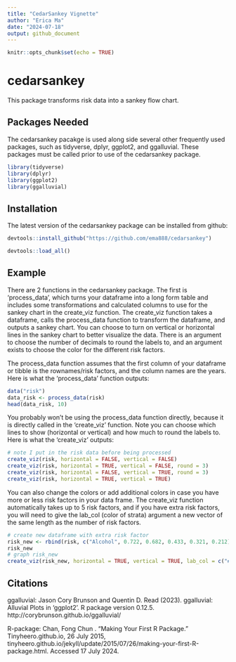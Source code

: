 ```yaml
---
title: "CedarSankey Vignette"
author: "Erica Ma"
date: "2024-07-18"
output: github_document
---
```


```r
knitr::opts_chunk$set(echo = TRUE)
```

# cedarsankey   

This package transforms risk data into a sankey flow chart.   

## Packages Needed  

The cedarsankey pacakge is used along side several other frequently used packages, such as tidyverse, dplyr, ggplot2, and ggalluvial. These packages must be called prior to use of the cedarsankey package. 

```r
library(tidyverse)
library(dplyr)
library(ggplot2)
library(ggalluvial)
```

## Installation   

The latest version of the cedarsankey package can be installed from github: 
```r
devtools::install_github("https://github.com/ema888/cedarsankey")
```

```r
devtools::load_all()
```

## Example   

There are 2 functions in the cedarsankey package. The first is 'process_data', which turns your dataframe into a long form table and includes some transformations and calculated columns to use for the sankey chart in the create_viz function. The create_viz function takes a dataframe, calls the process_data function to transform the dataframe, and outputs a sankey chart. You can choose to turn on vertical or horizontal lines in the sankey chart to better visualize the data. There is an argument to choose the number of decimals to round the labels to, and an argument exists to choose the color for the different risk factors.   

The process_data function assumes that the first column of your dataframe or tibble is the rownames/risk factors, and the column names are the years. Here is what the 'process_data' function outputs: 

```r
data("risk")
data_risk <- process_data(risk)
head(data_risk, 10)
```

You probably won't be using the process_data function directly, because it is directly called in the 'create_viz' function. Note you can choose which lines to show (horizontal or vertical) and how much to round the labels to. Here is what the 'create_viz' outputs: 

```r
# note I put in the risk data before being processed
create_viz(risk, horizontal = FALSE, vertical = FALSE)
create_viz(risk, horizontal = TRUE, vertical = FALSE, round = 3)
create_viz(risk, horizontal = FALSE, vertical = TRUE, round = 3)
create_viz(risk, horizontal = TRUE, vertical = TRUE)
```
    
You can also change the colors or add additional colors in case you have more or less risk factors in your data frame. The create_viz function automatically takes up to 5 risk factors, and if you have extra risk factors, you will need to give the lab_col (color of strata) argument a new vector of the same length as the number of risk factors.     

```r
# create new dataframe with extra risk factor
risk_new <- rbind(risk, c("Alcohol", 0.722, 0.682, 0.433, 0.321, 0.212))
risk_new
# graph risk_new 
create_viz(risk_new, horizontal = TRUE, vertical = TRUE, lab_col = c("#da654f", "#d78f54", "#8aba8f", "#4b6b91", "#7eacc5", "#8e6e9b"))

```
    
## Citations    
ggalluvial: Jason Cory Brunson and Quentin D. Read (2023). ggalluvial: Alluvial Plots in 'ggplot2'. R package version 0.12.5. http://corybrunson.github.io/ggalluvial/    

R-package: Chan, Fong Chun . “Making Your First R Package.” Tinyheero.github.io, 26 July 2015, tinyheero.github.io/jekyll/update/2015/07/26/making-your-first-R-package.html. Accessed 17 July 2024.
